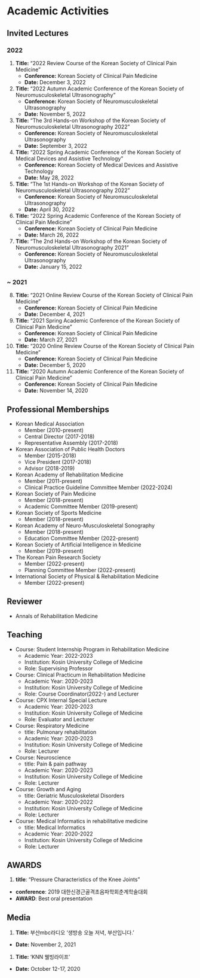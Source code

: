 # Academic Activities

## Invited Lectures

### 2022

1.  **Title:** "2022 Review Course of the Korean Society of Clinical Pain Medicine"
    -   **Conference:** Korean Society of Clinical Pain Medicine
    -   **Date:** December 3, 2022
2.  **Title:** "2022 Autumn Academic Conference of the Korean Society of Neuromusculoskeletal Ultrasonography"
    -   **Conference:** Korean Society of Neuromusculoskeletal Ultrasonography
    -   **Date:** November 5, 2022
3.  **Title:** "The 3rd Hands-on Workshop of the Korean Society of Neuromusculoskeletal Ultrasonography 2022"
    -   **Conference:** Korean Society of Neuromusculoskeletal Ultrasonography
    -   **Date:** September 3, 2022
4.  **Title:** "2022 Spring Academic Conference of the Korean Society of Medical Devices and Assistive Technology"
    -   **Conference:** Korean Society of Medical Devices and Assistive Technology
    -   **Date:** May 28, 2022
5.  **Title:** "The 1st Hands-on Workshop of the Korean Society of Neuromusculoskeletal Ultrasonography 2022"
    -   **Conference:** Korean Society of Neuromusculoskeletal Ultrasonography
    -   **Date:** April 30, 2022
6.  **Title:** "2022 Spring Academic Conference of the Korean Society of Clinical Pain Medicine"
    -   **Conference:** Korean Society of Clinical Pain Medicine
    -   **Date:** March 26, 2022
7.  **Title:** "The 2nd Hands-on Workshop of the Korean Society of Neuromusculoskeletal Ultrasonography 2021"
    -   **Conference:** Korean Society of Neuromusculoskeletal Ultrasonography
    -   **Date:** January 15, 2022

### \~ 2021

8.  **Title:** "2021 Online Review Course of the Korean Society of Clinical Pain Medicine"
    -   **Conference:** Korean Society of Clinical Pain Medicine
    -   **Date:** December 4, 2021
9.  **Title:** "2021 Spring Academic Conference of the Korean Society of Clinical Pain Medicine"
    -   **Conference:** Korean Society of Clinical Pain Medicine
    -   **Date:** March 27, 2021
10. **Title:** "2020 Online Review Course of the Korean Society of Clinical Pain Medicine"
    -   **Conference:** Korean Society of Clinical Pain Medicine
    -   **Date:** December 5, 2020
11. **Title:** "2020 Autumn Academic Conference of the Korean Society of Clinical Pain Medicine"
    -   **Conference:** Korean Society of Clinical Pain Medicine
    -   **Date:** November 14, 2020

## Professional Memberships

-   Korean Medical Association
    -   Member (2010-present)
    -   Central Director (2017-2018)
    -   Representative Assembly (2017-2018)
-   Korean Association of Public Health Doctors
    -   Member (2015-2018)
    -   Vice President (2017-2018)
    -   Advisor (2018-2019)
-   Korean Academy of Rehabilitation Medicine
    -   Member (2011-present)
    -   Clinical Practice Guideline Committee Member (2022-2024)
-   Korean Society of Pain Medicine
    -   Member (2018-present)
    -   Academic Committee Member (2019-present)
-   Korean Society of Sports Medicine
    -   Member (2018-present)
-   Korean Academy of Neuro-Musculoskeletal Sonography
    -   Member (2018-present)
    -   Education Committee Member (2022-present)
-   Korean Society of Artificial Intelligence in Medicine
    -   Member (2019-present)
-   The Korean Pain Research Society
    -   Member (2022-present)
    -   Planning Committee Member (2022-present)
-   International Society of Physical & Rehabilitation Medicine
    -   Member (2022-present)

## Reviewer

-   Annals of Rehabilitation Medicine

## Teaching

-   Course: Student Internship Program in Rehabilitation Medicine
    -   Academic Year: 2022-2023
    -   Institution: Kosin University College of Medicine
    -   Role: Supervising Professor
-   Course: Clinical Practicum in Rehabilitation Medicine
    -   Academic Year: 2020-2023
    -   Institution: Kosin University College of Medicine
    -   Role: Course Coordinator(2022-) and Lecturer
-   Course: CPX Internal Special Lecture
    -   Academic Year: 2020-2023
    -   Institution: Kosin University College of Medicine
    -   Role: Evaluator and Lecturer
-   Course: Respiratory Medicine
    -   title: Pulmonary rehabilitation
    -   Academic Year: 2020-2023
    -   Institution: Kosin University College of Medicine
    -   Role: Lecturer
-   Course: Neuroscience
    -   title: Pain & pain pathway
    -   Academic Year: 2020-2023
    -   Institution: Kosin University College of Medicine
    -   Role: Lecturer
-   Course: Growth and Aging
    -   title: Geriatric Musculoskeletal Disorders
    -   Academic Year: 2020-2022
    -   Institution: Kosin University College of Medicine
    -   Role: Lecturer
-   Course: Medical Informatics in rehabilitative medicine
    -   title: Medical Informatics
    -   Academic Year: 2020-2022
    -   Institution: Kosin University College of Medicine
    -   Role: Lecturer

## AWARDS
1. **title**: "Pressure Characteristics of the Knee Joints"
-   **conference**: 2019 대한신경근골격초음파학회춘계학술대회
-   **AWARD**: Best oral presentation

## Media

1.  **Title:** 부산mbc라디오 '생방송 오늘 저녁, 부산입니다.'
-   **Date:** November 2, 2021
1.  **Title:** 'KNN 웰빙라이프'
-   **Date:** October 12-17, 2020
